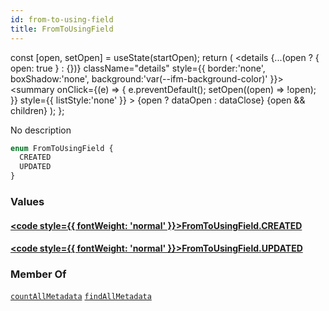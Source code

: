 ```yaml
---
id: from-to-using-field
title: FromToUsingField
---
```









  const [open, setOpen] = useState(startOpen);
  return (
    <details {...(open ? { open: true } : {})} className="details" style={{ border:'none', boxShadow:'none', background:'var(--ifm-background-color)' }}>
      <summary
        onClick={(e) => {
          e.preventDefault();
          setOpen((open) => !open);
        }}
        style={{ listStyle:'none' }}
      >
      {open ? dataOpen : dataClose}
      </summary>
      {open && children}
    </details>
  );
};








No description


```graphql
enum FromToUsingField {
  CREATED
  UPDATED
}
```




### Values

#### [<code style={{ fontWeight: 'normal' }}>FromToUsingField.<b>CREATED</b></code>](#)  
> 
> 
> 
> 

#### [<code style={{ fontWeight: 'normal' }}>FromToUsingField.<b>UPDATED</b></code>](#)  
> 
> 
> 
> 





### Member Of

[`countAllMetadata`](/sodixapi/api/queries/count-all-metadata)  <Badge class="badge badge--secondary" text="query"/><Bullet />[`findAllMetadata`](/sodixapi/api/queries/find-all-metadata)  <Badge class="badge badge--secondary" text="query"/>

